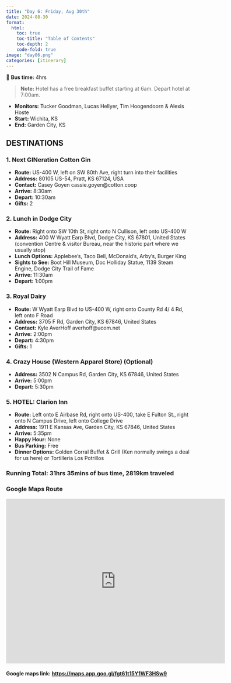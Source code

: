 ```yaml
---
title: "Day 6: Friday, Aug 30th"
date: 2024-08-30
format:
  html:
    toc: true
    toc-title: "Table of Contents"
    toc-depth: 2
    code-fold: true
image: "day06.png"
categories: [itinerary]
---
```


🚌 **Bus time:** 4hrs

> **Note:** Hotel has a free breakfast buffet starting at 6am. Depart hotel at 7:00am.

- **Monitors:** Tucker Goodman, Lucas Hellyer, Tim Hoogendoorn & Alexis Hoste
- **Start:** Wichita, KS
- **End:** Garden City, KS

## DESTINATIONS

### 1. **Next GINeration Cotton Gin**

- **Route:** US-400 W, left on SW 80th Ave, right turn into their facilities
- **Address:** 80105 US-54, Pratt, KS 67124, USA
- **Contact:** Casey Goyen cassie.goyen@cotton.coop
- **Arrive:** 8:30am
- **Depart:** 10:30am
- **Gifts:** 2

### 2. **Lunch in Dodge City**

- **Route:** Right onto SW 10th St, right onto N Cullison, left onto US-400 W
- **Address:** 400 W Wyatt Earp Blvd, Dodge City, KS 67801, United States (convention Centre & visitor Bureau, near the historic part where we usually stop)
- **Lunch Options:** Applebee’s, Taco Bell, McDonald’s, Arby’s, Burger King
- **Sights to See:** Boot Hill Museum, Doc Holliday Statue, 1139 Steam Engine, Dodge City Trail of Fame
- **Arrive:** 11:30am
- **Depart:** 1:00pm

### 3. **Royal Dairy**

- **Route:** W Wyatt Earp Blvd to US-400 W, right onto County Rd 4/ 4 Rd, left onto F Road
- **Address:** 3705 F Rd, Garden City, KS 67846, United States
- **Contact:** Kyle AverHoff averhoff@ucom.net
- **Arrive:** 2:00pm
- **Depart:** 4:30pm
- **Gifts:** 1

### 4. **Crazy House (Western Apparel Store) (Optional)**

- **Address:** 3502 N Campus Rd, Garden City, KS 67846, United States
- **Arrive:** 5:00pm
- **Depart:** 5:30pm

### 5. **HOTEL: Clarion Inn**

- **Route:** Left onto E Airbase Rd, right onto US-400, take E Fulton St., right onto N Campus Drive, left onto College Drive
- **Address:** 1911 E Kansas Ave, Garden City, KS 67846, United States
- **Arrive:** 5:35pm
- **Happy Hour:** None
- **Bus Parking:** Free
- **Dinner Options:** Golden Corral Buffet & Grill (Ken normally swings a deal for us here) or Tortilleria Los Potrillos

### **Running Total:** 31hrs 35mins of bus time, 2819km traveled

### Google Maps Route

<iframe src="https://www.google.com/maps/embed?pb=!1m52!1m12!1m3!1d2301708.7285734047!2d-100.45124861850981!3d37.7894385161177!2m3!1f0!2f0!3f0!3m2!1i1024!2i768!4f13.1!4m37!3e0!4m5!1s0x87bae0c80a7b7f65%3A0xc6621f7696862922!2s1236%20S%20Dugan%20Rd%2C%20Wichita%2C%20KS%2067209%2C%20USA!3m2!1d37.6711378!2d-97.415605!4m5!1s0x87a5cb2fe570cad1%3A0x33f793e6b6b96b2a!2s80105%20US-54%2C%20Pratt%2C%20KS%2067124%2C%20USA!3m2!1d37.6320641!2d-98.8900906!4m5!1s0x87a71b0e3d0c579b%3A0x1737541dad18cf83!2s400%20W%20Wyatt%20Earp%20Blvd%2C%20Dodge%20City%2C%20KS%2067801%2C%20USA!3m2!1d37.7530407!2d-100.0206931!4m5!1s0x87a758a9327f61d9%3A0x7420e08443d34cf7!2s3705%20F%20Rd%2C%20Garden%20City%2C%20KS%2067846%2C%20USA!3m2!1d37.9258831!2d-100.614572!4m5!1s0x8709f1cac6e77bc5%3A0x5ac87f39b4b3b6e4!2s3502%20N%20Campus%20Rd%2C%20Garden%20City%2C%20KS%2067846%2C%20USA!3m2!1d38.002333799999995!2d-100.8461339!4m5!1s0x8709ee2c43723e01%3A0xa2acb5d21f3eb423!2s1911%20E%20Kansas%20Ave%2C%20Garden%20City%2C%20KS%2067846%2C%20USA!3m2!1d37.975986!2d-100.84887189999999!5e1!3m2!1sen!2sca!4v1724341261471!5m2!1sen!2sca" width="600" height="450" style="border:0;" allowfullscreen="" loading="lazy" referrerpolicy="no-referrer-when-downgrade"></iframe>

#### Google maps link: <https://maps.app.goo.gl/fgt61t15Y1WF3HSw9>
